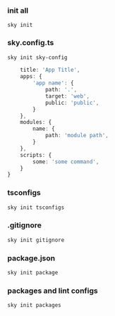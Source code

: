 ### init all
```sky init```

### sky.config.ts
```sh
sky init sky-config
```

```ts
    title: 'App Title',
    apps: {
        'app name': {
            path: '.',
            target: 'web',
            public: 'public',
        }
    },
    modules: {
        name: {
            path: 'module path',
        }
    },
    scripts: {
        some: 'some command',
    }
}
```

### tsconfigs
```sh
sky init tsconfigs
```

### .gitignore
```sh
sky init gitignore
```

### package.json
```sh
sky init package
```

### packages and lint configs
```sh
sky init packages
```

